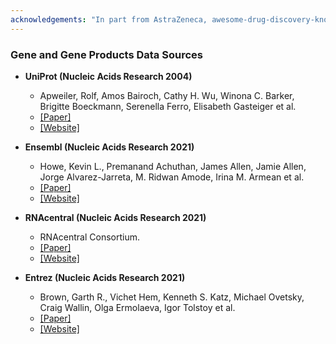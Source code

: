 ```yaml
---
acknowledgements: "In part from AstraZeneca, awesome-drug-discovery-knowledge-graphs under an Apache 2.0 license"
---
```

### Gene and Gene Products Data Sources

- **UniProt (Nucleic Acids Research 2004)**
  - Apweiler, Rolf, Amos Bairoch, Cathy H. Wu, Winona C. Barker, Brigitte Boeckmann, Serenella Ferro, Elisabeth Gasteiger et al.
  - [[Paper]](https://academic.oup.com/nar/article/32/suppl_1/D115/2505378?login=true)
  - [[Website]](https://www.uniprot.org/)

- **Ensembl (Nucleic Acids Research 2021)**
  - Howe, Kevin L., Premanand Achuthan, James Allen, Jamie Allen, Jorge Alvarez-Jarreta, M. Ridwan Amode, Irina M. Armean et al.
  - [[Paper]](https://academic.oup.com/nar/article/49/D1/D884/5952199?login=true)
  - [[Website]](https://www.ensembl.org/index.html)

- **RNAcentral (Nucleic Acids Research 2021)**
  - RNAcentral Consortium.
  - [[Paper]](https://academic.oup.com/nar/article/49/D1/D212/5940500?login=true)
  - [[Website]](https://rnacentral.org/)

- **Entrez (Nucleic Acids Research 2021)**
  - Brown, Garth R., Vichet Hem, Kenneth S. Katz, Michael Ovetsky, Craig Wallin, Olga Ermolaeva, Igor Tolstoy et al.
  - [[Paper]](https://www.ncbi.nlm.nih.gov/pmc/articles/PMC3013746/)
  - [[Website]](https://www.ncbi.nlm.nih.gov/gene)